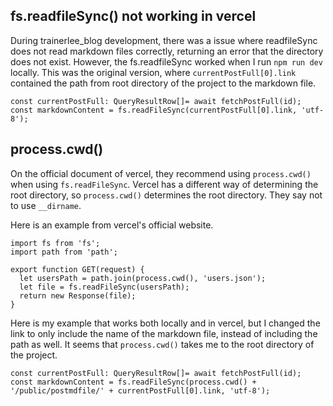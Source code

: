 ## fs.readfileSync() not working in vercel

During trainerlee_blog development, there was a issue where readfileSync does not read markdown files correctly, returning an error that the directory does not exist.
However, the fs.readfileSync worked when I run `npm run dev` locally.
This was the original version, where `currentPostFull[0].link` contained the path from root directory of the project to the markdown file.
```
const currentPostFull: QueryResultRow[]= await fetchPostFull(id);
const markdownContent = fs.readFileSync(currentPostFull[0].link, 'utf-8');
```

## process.cwd()

On the official document of vercel, they recommend using `process.cwd()` when using `fs.readFileSync`.
Vercel has a different way of determining the root directory, so `process.cwd()` determines the root directory.
They say not to use `__dirname`.

Here is an example from vercel's official website.

```
import fs from 'fs';
import path from 'path';

export function GET(request) {
  let usersPath = path.join(process.cwd(), 'users.json');
  let file = fs.readFileSync(usersPath);
  return new Response(file);
}
```

Here is my example that works both locally and in vercel, but I changed the link to only include the name of the markdown file, instead of including the path as well.
It seems that `process.cwd()` takes me to the root directory of the project. 

```
const currentPostFull: QueryResultRow[]= await fetchPostFull(id);
const markdownContent = fs.readFileSync(process.cwd() + '/public/postmdfile/' + currentPostFull[0].link, 'utf-8');
```
